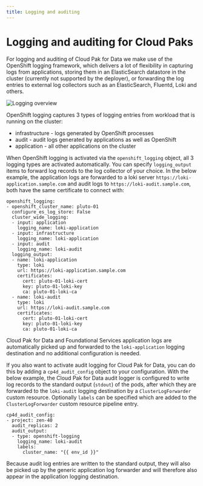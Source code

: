 ```yaml
---
title: Logging and auditing
---
```


# Logging and auditing for Cloud Paks

For logging and auditing of Cloud Pak for Data we make use of the OpenShift logging framework, which delivers a lot of flexibility in capturing logs from applications, storing them in an ElasticSearch datastore in the cluster (currently not supported by the deployer), or forwarding the log entries to external log collectors such as an ElasticSearch, Fluentd, Loki and others.

![Logging overview](cloud-pak-deployer-logging.png)

OpenShift logging captures 3 types of logging entries from workload that is running on the cluster:
* infrastructure - logs generated by OpenShift processes
* audit - audit logs generated by applications as well as OpenShift
* application - all other applications on the cluster

When OpenShift logging is activated via the `openshift_logging` object, all 3 logging types are activated automatically. You can specify `logging_output` items to forward log records to the log collector of your choice. In the below example, the application logs are forwarded to a loki server `https://loki-application.sample.com` and audit logs to `https://loki-audit.sample.com`, both have the same certificate to connect with:

```
openshift_logging:
- openshift_cluster_name: pluto-01
  configure_es_log_store: False
  cluster_wide_logging:
  - input: application
    logging_name: loki-application
  - input: infrastructure
    logging_name: loki-application
  - input: audit
    logging_name: loki-audit
  logging_output:
  - name: loki-application
    type: loki
    url: https://loki-application.sample.com
    certificates:
      cert: pluto-01-loki-cert
      key: pluto-01-loki-key
      ca: pluto-01-loki-ca
  - name: loki-audit
    type: loki
    url: https://loki-audit.sample.com
    certificates:
      cert: pluto-01-loki-cert
      key: pluto-01-loki-key
      ca: pluto-01-loki-ca
```

Cloud Pak for Data and Foundational Services application logs are automatically picked up and forwarded to the `loki-application` logging destination and no additional configuration is needed.

If you also want to activate audit logging for Cloud Pak for Data, you can do this by adding a `cp4d_audit_config` object to your configuration. With the below example, the Cloud Pak for Data audit logger is configured to write log records to the standard output (`stdout`) of the pods, after which they are forwarded to the `loki-audit` logging destination by a `ClusterLogForwarder` custom resource. Optionally `labels` can be specified which are added to the `ClusterLogForwarder` custom resource pipeline entry.  

```
cp4d_audit_config:
- project: zen-40
  audit_replicas: 2
  audit_output:
  - type: openshift-logging
    logging_name: loki-audit
    labels:
      cluster_name: "{{ env_id }}"    
```

<InlineNotification kind="info">
Because audit log entries are written to the standard output, they will also be picked up by the generic application log forwarder and will therefore also appear in the application logging destination.
</InlineNotification>